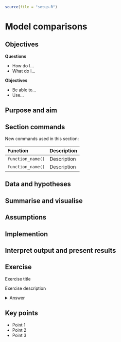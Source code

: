 ```r
source(file = "setup.R")
```

# Model comparisons

## Objectives
:::objectives
**Questions**

- How do I...
- What do I...

**Objectives**

- Be able to...
- Use...
:::

## Purpose and aim

## Section commands
New commands used in this section:

| Function| Description|
|:- |:- |
|`function_name()`| Description |
|`function_name()`| Description |

## Data and hypotheses
## Summarise and visualise
## Assumptions
## Implemention
## Interpret output and present results

## Exercise
:::exercise
Exercise title

Exercise description

<details><summary>Answer</summary>

An elaborate answer

</details>
:::

## Key points

:::keypoints
- Point 1
- Point 2
- Point 3
:::
